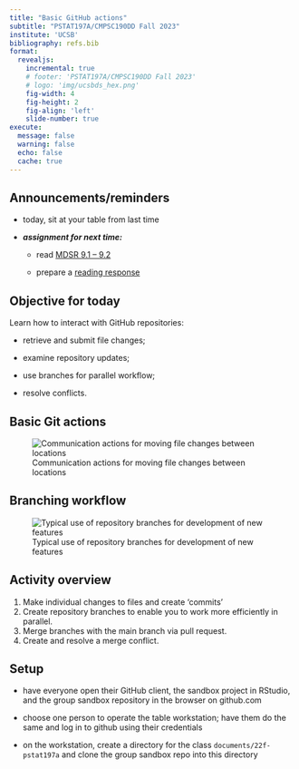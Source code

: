 ```yaml
---
title: "Basic GitHub actions"
subtitle: "PSTAT197A/CMPSC190DD Fall 2023"
institute: 'UCSB'
bibliography: refs.bib
format: 
  revealjs:
    incremental: true
    # footer: 'PSTAT197A/CMPSC190DD Fall 2023'
    # logo: 'img/ucsbds_hex.png'
    fig-width: 4
    fig-height: 2
    fig-align: 'left'
    slide-number: true
execute:
  message: false
  warning: false
  echo: false
  cache: true
---
```


## Announcements/reminders

-   today, sit at your table from last time

-   ***assignment for next time:***

    -   read [MDSR 9.1 -- 9.2](https://mdsr-book.github.io/mdsr2e/ch-foundations.html#samples-and-populations)

    -   prepare a [reading response](https://forms.gle/jAekx68c7ju4GYxL7)

## Objective for today

Learn how to interact with GitHub repositories:

-   retrieve and submit file changes;

-   examine repository updates;

-   use branches for parallel workflow;

-   resolve conflicts.

## Basic Git actions

![Communication actions for moving file changes between locations](img/github-localremote-diagram.png)

## Branching workflow

![Typical use of repository branches for development of new features](img/github-branch-diagram.png)

## Activity overview

1.  Make individual changes to files and create 'commits'
2.  Create repository branches to enable you to work more efficiently in parallel.
3.  Merge branches with the main branch via pull request.
4.  Create and resolve a merge conflict.

## Setup

-   have everyone open their GitHub client, the sandbox project in RStudio, and the group sandbox repository in the browser on github.com

-   choose one person to operate the table workstation; have them do the same and log in to github using their credentials

-   on the workstation, create a directory for the class `documents/22f-pstat197a` and clone the group sandbox repo into this directory
